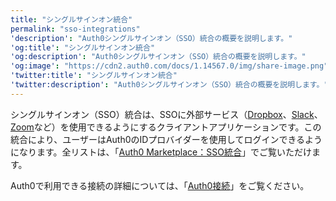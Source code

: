 ```yaml
---
title: "シングルサインオン統合"
permalink: "sso-integrations"
'description': "Auth0シングルサインオン（SSO）統合の概要を説明します。"
'og:title': "シングルサインオン統合"
'og:description': "Auth0シングルサインオン（SSO）統合の概要を説明します。"
'og:image': "https://cdn2.auth0.com/docs/1.14567.0/img/share-image.png"
'twitter:title': "シングルサインオン統合"
'twitter:description': "Auth0シングルサインオン（SSO）統合の概要を説明します。"
---
```


シングルサインオン（<Tooltip data-tooltip-id="react-containers-DefinitionTooltip-0" href="/docs/ja-jp/glossary?term=single-sign-on" tip="シングルサインオン（SSO）: ユーザーが1つのアプリケーションにログインした後、そのユーザーを他のアプリケーションに自動的にログインさせるサービス。" cta="用語集の表示">SSO</Tooltip>）統合は、SSOに外部サービス（[Dropbox](https://marketplace.auth0.com/integrations/dropbox-sso)、[Slack](https://marketplace.auth0.com/integrations/slack-sso)、[Zoom](https://marketplace.auth0.com/integrations/zoom-sso)など）を使用できるようにするクライアントアプリケーションです。この統合により、ユーザーはAuth0のIDプロバイダーを使用してログインできるようになります。全リストは、「[Auth0 Marketplace：SSO統合](https://marketplace.auth0.com/features/sso-integrations)」でご覧いただけます。

Auth0で利用できる接続の詳細については、「[Auth0接続](/docs/ja-jp/authenticate/identity-providers)」をご覧ください。
